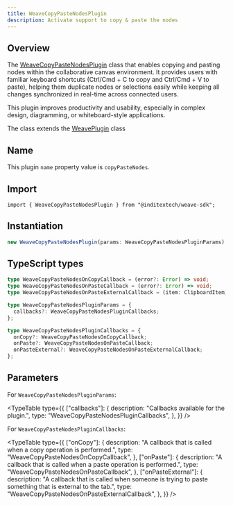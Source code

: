 ```yaml
---
title: WeaveCopyPasteNodesPlugin
description: Activate support to copy & paste the nodes
---
```



## Overview

The [WeaveCopyPasteNodesPlugin](https://github.com/InditexTech/weavejs/blob/main/code/packages/sdk/src/plugins/copy-paste-nodes/copy-paste-nodes.ts)
class that enables copying and pasting nodes within the collaborative canvas environment. It provides
users with familiar keyboard shortcuts (Ctrl/Cmd + C to copy and Ctrl/Cmd + V to paste), helping them
duplicate nodes or selections easily while keeping all changes synchronized in real-time across
connected users.

This plugin improves productivity and usability, especially in complex design, diagramming, or
whiteboard-style applications.

The class extends the [WeavePlugin](/docs/sdk/api-reference/plugins/plugin) class

## Name

This plugin `name` property value is `copyPasteNodes`.

## Import

```shell
import { WeaveCopyPasteNodesPlugin } from "@inditextech/weave-sdk";
```

## Instantiation

```ts
new WeaveCopyPasteNodesPlugin(params: WeaveCopyPasteNodesPluginParams);
```

## TypeScript types

```ts
type WeaveCopyPasteNodesOnCopyCallback = (error?: Error) => void;
type WeaveCopyPasteNodesOnPasteCallback = (error?: Error) => void;
type WeaveCopyPasteNodesOnPasteExternalCallback = (item: ClipboardItem) => void;

type WeaveCopyPasteNodesPluginParams = {
  callbacks?: WeaveCopyPasteNodesPluginCallbacks;
};

type WeaveCopyPasteNodesPluginCallbacks = {
  onCopy?: WeaveCopyPasteNodesOnCopyCallback;
  onPaste?: WeaveCopyPasteNodesOnPasteCallback;
  onPasteExternal?: WeaveCopyPasteNodesOnPasteExternalCallback;
};
```

## Parameters

For `WeaveCopyPasteNodesPluginParams`:

<TypeTable
  type={{
    ["callbacks"]: {
      description: "Callbacks available for the plugin.",
      type: "WeaveCopyPasteNodesPluginCallbacks",
    },
  }}
/>

For `WeaveCopyPasteNodesPluginCallbacks`:

<TypeTable
  type={{
    ["onCopy"]: {
      description:
        "A callback that is called when a copy operation is performed.",
      type: "WeaveCopyPasteNodesOnCopyCallback",
    },
    ["onPaste"]: {
      description:
        "A callback that is called when a paste operation is performed.",
      type: "WeaveCopyPasteNodesOnPasteCallback",
    },
    ["onPasteExternal"]: {
      description:
        "A callback that is called when someone is trying to paste something that is external to the tab.",
      type: "WeaveCopyPasteNodesOnPasteExternalCallback",
    },
  }}
/>
